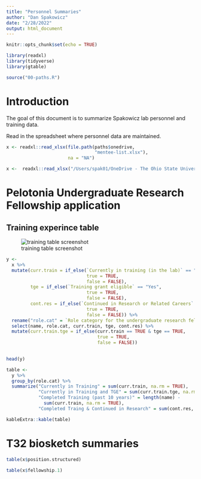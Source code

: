 ```yaml
---
title: "Personnel Summaries"
author: "Dan Spakowicz"
date: "2/28/2022"
output: html_document
---
```


```r
knitr::opts_chunk$set(echo = TRUE)

library(readxl)
library(tidyverse)
library(gtable)

source("00-paths.R")
```

# Introduction 

The goal of this document is to summarize Spakowicz lab personnel and training data.

Read in the spreadsheet where personnel data are maintained.

```r
x <- readxl::read_xlsx(file.path(paths$onedrive,
                                 "mentee-list.xlsx"),
                       na = "NA")

x <-  readxl::read_xlsx("/Users/spak01/OneDrive - The Ohio State University Wexner Medical Center/BuckeyeBox Data/osu/personnel/mentee-list.xlsx")
```

# Pelotonia Undergraduate Research Fellowship application
## Training experince table

![training table screenshot]("../data/training-table-template.png")

```r
y <- 
  x %>%
  mutate(curr.train = if_else(`Currently in training (in the lab)` == "Yes",
                              true = TRUE,
                              false = FALSE),
         tge = if_else(`Training grant eligible` == "Yes",
                              true = TRUE,
                              false = FALSE),
         cont.res = if_else(`Continued in Research or Related Careers` == "Yes",
                              true = TRUE,
                              false = FALSE)) %>%
  rename("role.cat" = `Role category for the undergraduate research fellowship (when they were in the lab) [post-doctorate, pre-doctorate, undergraduate]`) %>%
  select(name, role.cat, curr.train, tge, cont.res) %>%
  mutate(curr.train.tge = if_else(curr.train == TRUE & tge == TRUE,
                                  true = TRUE,
                                  false = FALSE))
  

head(y)
```

```r
table <- 
  y %>%
  group_by(role.cat) %>%
  summarize("Currently in Training" = sum(curr.train, na.rm = TRUE),
            "Currently in Training and TGE" = sum(curr.train.tge, na.rm = TRUE),
            "Completed Training (past 10 years)" = length(name) - 
              sum(curr.train, na.rm = TRUE),
            "Completed Traing & Continued in Research" = sum(cont.res, na.rm = TRUE))
```

```r
kableExtra::kable(table)
```

# T32 biosketch summaries

```r
table(x$position.structured)
```
```r
table(x$fellowship.1)
```


